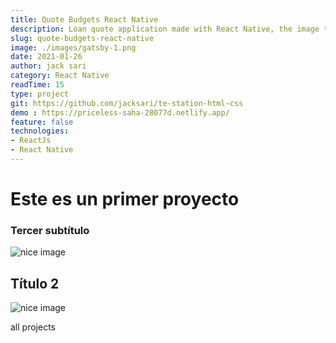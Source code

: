 ```yaml
---
title: Quote Budgets React Native
description: Loan quote application made with React Native, the image that can be seen is of an Android cell phone, the application asks you for the amount to be requested, an interest and the term; and it shows you the monthly payments and total payment.
slug: quote-budgets-react-native
image: ./images/gatsby-1.png
date: 2021-01-26
author: jack sari
category: React Native
readTime: 15
type: project
git: https://github.com/jacksari/te-station-html-css
demo : https://priceless-saha-28077d.netlify.app/
feature: false
technologies:
- ReactJs
- React Native
---
```


# Este es un primer proyecto
### Tercer subtítulo


<div className="mdx-img">

 ![nice image](../../../assets/gatsby-1.png)

</div>

## Título 2

![nice image](./images/gatsby-1.png)

<Link to="/projects" className="btn center-btn">
  all projects
</Link>

